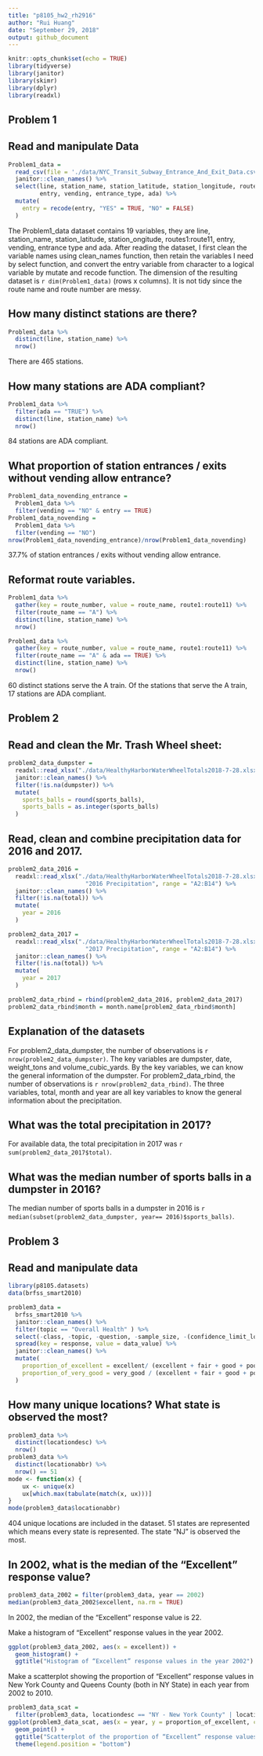 ```yaml
---
title: "p8105_hw2_rh2916"
author: "Rui Huang"
date: "September 29, 2018"
output: github_document
---
```


```r
knitr::opts_chunk$set(echo = TRUE)
library(tidyverse)
library(janitor)
library(skimr)
library(dplyr)
library(readxl)
```

## Problem 1 

## Read and manipulate Data 

```r
Problem1_data =
  read_csv(file = './data/NYC_Transit_Subway_Entrance_And_Exit_Data.csv') %>%
  janitor::clean_names() %>%
  select(line, station_name, station_latitude, station_longitude, route1: route11, 
         entry, vending, entrance_type, ada) %>%
  mutate(
    entry = recode(entry, "YES" = TRUE, "NO" = FALSE)
  )
```

The Problem1_data dataset contains 19 variables, they are line, station_name, station_latitude, station_ongitude, routes1:route11, entry, vending, entrance type and ada. After reading the dataset, I first clean the variable names using clean_names function, then retain the variables I need by select function, and convert the entry variable from character to a logical variable by mutate and recode function. The dimension of the resulting dataset is `r dim(Problem1_data)` (rows x columns). It is not tidy since the route name and route number are messy.


## How many distinct stations are there? 

```r
Problem1_data %>% 
  distinct(line, station_name) %>% 
  nrow()
```
There are 465 stations.

## How many stations are ADA compliant?

```r
Problem1_data %>% 
  filter(ada == "TRUE") %>%
  distinct(line, station_name) %>% 
  nrow()
```
84 stations are ADA compliant.


## What proportion of station entrances / exits without vending allow entrance?


```r
Problem1_data_novending_entrance =
  Problem1_data %>% 
  filter(vending == "NO" & entry == TRUE) 
Problem1_data_novending = 
  Problem1_data %>%
  filter(vending == "NO")
nrow(Problem1_data_novending_entrance)/nrow(Problem1_data_novending)
```

37.7% of station entrances / exits without vending allow entrance.

## Reformat route variables.

```r
Problem1_data %>%
  gather(key = route_number, value = route_name, route1:route11) %>%
  filter(route_name == "A") %>%
  distinct(line, station_name) %>%
  nrow()
```
```r
Problem1_data %>%
  gather(key = route_number, value = route_name, route1:route11) %>%
  filter(route_name == "A" & ada == TRUE) %>%
  distinct(line, station_name) %>%
  nrow()
```

60 distinct stations serve the A train. 
Of the stations that serve the A train, 17 stations are ADA compliant.


## Problem 2

## Read and clean the Mr. Trash Wheel sheet:

```r
problem2_data_dumpster = 
  readxl::read_xlsx("./data/HealthyHarborWaterWheelTotals2018-7-28.xlsx", sheet = "Mr. Trash Wheel", range = "A2:N338") %>%
  janitor::clean_names() %>%
  filter(!is.na(dumpster)) %>%
  mutate(
    sports_balls = round(sports_balls),
    sports_balls = as.integer(sports_balls)
  )
```

## Read, clean and combine precipitation data for 2016 and 2017. 

```r
problem2_data_2016 = 
  readxl::read_xlsx("./data/HealthyHarborWaterWheelTotals2018-7-28.xlsx", sheet = 
                      "2016 Precipitation", range = "A2:B14") %>%
  janitor::clean_names() %>%
  filter(!is.na(total)) %>%
  mutate(
    year = 2016
  )
```

```r
problem2_data_2017 = 
  readxl::read_xlsx("./data/HealthyHarborWaterWheelTotals2018-7-28.xlsx", sheet = 
                      "2017 Precipitation", range = "A2:B14") %>%
  janitor::clean_names() %>%
  filter(!is.na(total)) %>%
  mutate(
    year = 2017
  )
```

```r
problem2_data_rbind = rbind(problem2_data_2016, problem2_data_2017) 
problem2_data_rbind$month = month.name[problem2_data_rbind$month]
```

## Explanation of the datasets

For problem2_data_dumpster, the number of observations is `r nrow(problem2_data_dumpster)`. The key variables are dumpster, date, weight_tons and volume_cubic_yards. By the key variables, we can know the general information of the dumpster. For problem2_data_rbind, the number of observations is `r nrow(problem2_data_rbind)`. The three variables, total, month and year are all key variables to know the general information about the precipitation.

## What was the total precipitation in 2017? 

For available data, the total precipitation in 2017 was `r sum(problem2_data_2017$total)`. 

## What was the median number of sports balls in a dumpster in 2016?

The median number of sports balls in a dumpster in 2016 is `r median(subset(problem2_data_dumpster, year== 2016)$sports_balls) `.


## Problem 3

## Read and manipulate data

```r
library(p8105.datasets)
data(brfss_smart2010)
```

```r
problem3_data =
  brfss_smart2010 %>%
  janitor::clean_names() %>%
  filter(topic == "Overall Health" ) %>%
  select(-class, -topic, -question, -sample_size, -(confidence_limit_low :    geo_location)) %>%
  spread(key = response, value = data_value) %>%
  janitor::clean_names() %>%
  mutate(    
    proportion_of_excellent = excellent/ (excellent + fair + good + poor + very_good),
    proportion_of_very_good = very_good / (excellent + fair + good + poor + very_good)
  )
```

## How many unique locations?  What state is observed the most?

```r
problem3_data %>%
  distinct(locationdesc) %>%
  nrow()
problem3_data %>%
  distinct(locationabbr) %>%
  nrow() == 51
mode <- function(x) {
    ux <- unique(x)
    ux[which.max(tabulate(match(x, ux)))]
}
mode(problem3_data$locationabbr)
```

404 unique locations are included in the dataset. 51 states are represented which means every state is represented. The state "NJ" is observed the most.

## In 2002, what is the median of the “Excellent” response value?

```r
problem3_data_2002 = filter(problem3_data, year == 2002)
median(problem3_data_2002$excellent, na.rm = TRUE)
```

In 2002, the median of the “Excellent” response value is 22.

Make a histogram of “Excellent” response values in the year 2002.
```r
ggplot(problem3_data_2002, aes(x = excellent)) + 
  geom_histogram() +
  ggtitle("Histogram of “Excellent” response values in the year 2002")
```

Make a scatterplot showing the proportion of “Excellent” response values in New York County and Queens County (both in NY State) in each year from 2002 to 2010.
```r
problem3_data_scat = 
  filter(problem3_data, locationdesc == "NY - New York County" | locationdesc == "NY - Queens County")
ggplot(problem3_data_scat, aes(x = year, y = proportion_of_excellent, color = locationdesc)) + 
  geom_point() +
  ggtitle("Scatterplot of the proportion of “Excellent” response values in New York County and Queens County") +
  theme(legend.position = "bottom")
```


